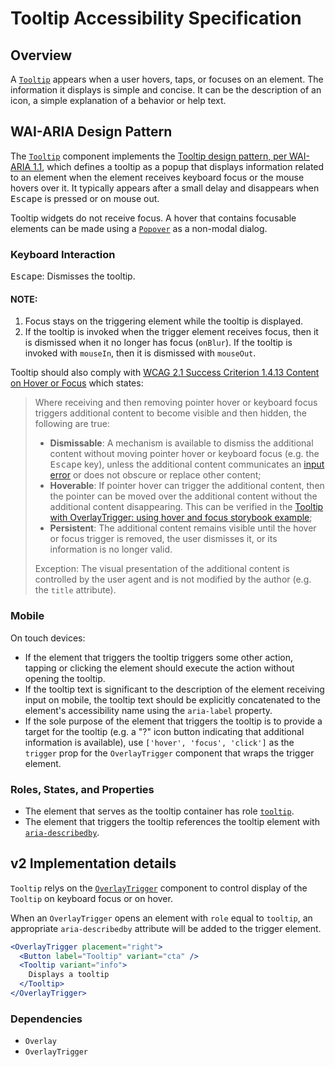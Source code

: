 <!-- Copyright 2020 Adobe. All rights reserved.
This file is licensed to you under the Apache License, Version 2.0 (the "License");
you may not use this file except in compliance with the License. You may obtain a copy
of the License at http://www.apache.org/licenses/LICENSE-2.0
Unless required by applicable law or agreed to in writing, software distributed under
the License is distributed on an "AS IS" BASIS, WITHOUT WARRANTIES OR REPRESENTATIONS
OF ANY KIND, either express or implied. See the License for the specific language
governing permissions and limitations under the License. -->

# Tooltip Accessibility Specification

## Overview

A [`Tooltip`](https://react-spectrum.corp.adobe.com/components/Tooltip) appears when a user hovers, taps, or focuses on an element.
The information it displays is simple and concise. It can be the description
of an icon, a simple explanation of a behavior or help text.

## WAI-ARIA Design Pattern

The [`Tooltip`](https://react-spectrum.corp.adobe.com/components/Tooltip) component implements the [Tooltip design pattern, per WAI-ARIA 1.1](https://www.w3.org/TR/wai-aria-practices-1.1/#tooltip), which defines a tooltip as a popup that displays information related to an element when the element receives keyboard focus or the mouse hovers over it.
It typically appears after a small delay and disappears when <kbd>Escape</kbd> is pressed or on mouse out.

Tooltip widgets do not receive focus. A hover that contains focusable elements can be made using a [`Popover`](https://react-spectrum.corp.adobe.com/components/Popover) as a non-modal dialog.

### Keyboard Interaction

<kbd>Escape</kbd>: Dismisses the tooltip.

#### NOTE:

1. Focus stays on the triggering element while the tooltip is displayed.
2. If the tooltip is invoked when the trigger element receives focus, then it is dismissed when it no longer has focus (`onBlur`). If the tooltip is invoked with `mouseIn`, then it is dismissed with `mouseOut`.

Tooltip should also comply with [WCAG 2.1 Success Criterion 1.4.13 Content on Hover or Focus](https://www.w3.org/TR/WCAG21/#content-on-hover-or-focus) which states:
> Where receiving and then removing pointer hover or keyboard focus triggers additional content to become visible and then hidden, the following are true:
> * **Dismissable**: A mechanism is available to dismiss the additional content without moving pointer hover or keyboard focus (e.g. the <kbd>Escape</kbd> key), unless the additional content communicates an [input error](https://www.w3.org/TR/WCAG21/#dfn-input-error) or does not obscure or replace other content;
> * **Hoverable**: If pointer hover can trigger the additional content, then the pointer can be moved over the additional content without the additional content disappearing. This can be verified in the [Tooltip
with OverlayTrigger: using hover and focus storybook example](https://react-spectrum.corp.adobe.com/storybook/?path=/story/tooltip--with-overlaytrigger-using-hover-and-focus);
> * **Persistent**: The additional content remains visible until the hover or focus trigger is removed, the user dismisses it, or its information is no longer valid.
>
> Exception: The visual presentation of the additional content is controlled by the user agent and is not modified by the author (e.g. the `title` attribute).

### Mobile

On touch devices:
- If the element that triggers the tooltip triggers some other action, tapping or clicking the element should execute the action without opening the tooltip.
- If the tooltip text is significant to the description of the element receiving input on mobile, the tooltip text should be explicitly concatenated to the element's accessibility name using the `aria-label` property.
- If the sole purpose of the element that triggers the tooltip is to provide a target for the tooltip (e.g. a "?" icon button indicating that additional information is available), use `['hover', 'focus', 'click']` as the `trigger` prop for the `OverlayTrigger` component that wraps the trigger element.

### Roles, States, and Properties

- The element that serves as the tooltip container has role [`tooltip`](https://www.w3.org/TR/wai-aria-1.1/#tooltip).
- The element that triggers the tooltip references the tooltip element with [`aria-describedby`](https://www.w3.org/TR/wai-aria-1.1/#aria-describedby).

## v2 Implementation details
`Tooltip` relys on the [`OverlayTrigger`](https://react-spectrum.corp.adobe.com/components/OverlayTrigger) component to control display of the `Tooltip` on keyboard focus or on hover.

When an `OverlayTrigger` opens an element with `role` equal to `tooltip`, an appropriate `aria-describedby` attribute will be added to the trigger element.

```jsx
<OverlayTrigger placement="right">
  <Button label="Tooltip" variant="cta" />
  <Tooltip variant="info">
    Displays a tooltip
  </Tooltip>
</OverlayTrigger>
```

### Dependencies
- `Overlay`
- `OverlayTrigger`